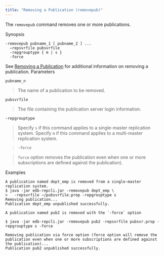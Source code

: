 ```yaml
---
title: "Removing a Publication (removepub)"
---
```


<div id="removing_a_publication" class="registered_link"></div>

The `removepub` command removes one or more publications.

Synopsis

```text
-removepub pubname_1 [ pubname_2 ] ...
  –repsvrfile pubsvrfile
  -repgrouptype { m | s }
  -force
```

See [Removing a Publication](../../07_common_operations/06_managing_publication/06_removing_pub/#removing_pub) for additional information on removing a publication. Parameters

`pubname_n`

> The name of a publication to be removed.

`pubsvrfile`

> The file containing the publication server login information.

`-repgrouptype`

> Specify `s` if this command applies to a single-master replication system. Specify `m` if this command applies to a multi-master replication system.

> `-force`

>  `force` option removes the publication even when one or more subscriptions are defined against the publication).

Examples

```text
A publication named dept_emp is removed from a single-master replication system.
$ java -jar edb-repcli.jar -removepub dept_emp \
>   -repsvrfile ~/pubsvrfile.prop -repgrouptype s
Removing publication...
Publication dept_emp unpublished successfully.
```

```text
A publication named pub2 is removed with the `-force` option

$ java -jar edb-repcli.jar -removepub pub2 -repsvrfile pubsvr.prop -repgrouptype s -force

Removing publication via force option (force option will remove the publication even when one or more subscriptions are defined against the publication)...
Publication pub2 unpublished successfully.
```

